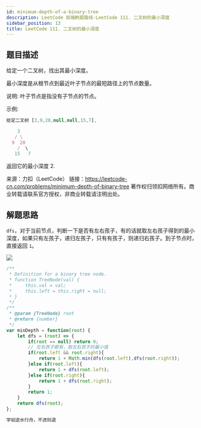```yaml
---
id: minimum-depth-of-a-binary-tree
description: LeetCode 前端刷题路线-LeetCode 111. 二叉树的最小深度
sidebar_position: 13
title: LeetCode 111. 二叉树的最小深度
---
```


## 题目描述

给定一个二叉树，找出其最小深度。

最小深度是从根节点到最近叶子节点的最短路径上的节点数量。

说明: 叶子节点是指没有子节点的节点。

示例:

```javascript
给定二叉树 [3,9,20,null,null,15,7],

    3
   / \
  9  20
    /  \
   15   7

```
返回它的最小深度  2.

来源：力扣（LeetCode）
链接：https://leetcode-cn.com/problems/minimum-depth-of-binary-tree
著作权归领扣网络所有。商业转载请联系官方授权，非商业转载请注明出处。



## 解题思路

`dfs`，对于当前节点，判断一下是否有左右孩子，有的话就取左右孩子得到的最小深度，如果只有左孩子，递归左孩子，只有有孩子，则递归右孩子。到子节点时，直接返回 `1`。

![](https://img-blog.csdnimg.cn/20200925143150363.png?x-oss-process=image/watermark,type_ZmFuZ3poZW5naGVpdGk,shadow_10,text_aHR0cHM6Ly9ibG9nLmNzZG4ubmV0L3dlaXhpbl80MjQyOTcxOA==,size_16,color_FFFFFF,t_70#pic_center)


```javascript
/**
 * Definition for a binary tree node.
 * function TreeNode(val) {
 *     this.val = val;
 *     this.left = this.right = null;
 * }
 */
/**
 * @param {TreeNode} root
 * @return {number}
 */
var minDepth = function(root) {
    let dfs = (root) => {
        if(root == null) return 0;
        // 左右孩子都有，取左右孩子的最小值
        if(root.left && root.right){
            return 1 + Math.min(dfs(root.left),dfs(root.right));
        }else if(root.left){
            return 1 + dfs(root.left);
        }else if(root.right){
            return 1 + dfs(root.right);
        }
        return 1;
    }
    return dfs(root);
};
```


```javascript
学如逆水行舟，不进则退
```


